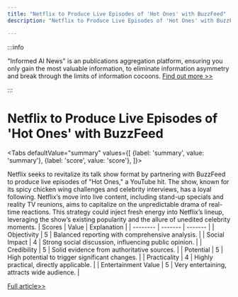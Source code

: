 ```yaml
---
title: "Netflix to Produce Live Episodes of 'Hot Ones' with BuzzFeed"
description: "Netflix to Produce Live Episodes of 'Hot Ones' with BuzzFeed"

---
```



:::info

"Informed AI News" is an publications aggregation platform, ensuring you only gain the most valuable information, to eliminate information asymmetry and break through the limits of information cocoons.  [Find out more >>](/)

:::

# Netflix to Produce Live Episodes of 'Hot Ones' with BuzzFeed


<Tabs
	defaultValue="summary"
	values={[
	{label: 'summary', value: 'summary'},
	{label: 'score', value: 'score'},
]}>
<TabItem value="summary">


Netflix seeks to revitalize its talk show format by partnering with BuzzFeed to produce live episodes of "Hot Ones," a YouTube hit. The show, known for its spicy chicken wing challenges and celebrity interviews, has a loyal following. Netflix’s move into live content, including stand-up specials and reality TV reunions, aims to capitalize on the unpredictable drama of real-time reactions. This strategy could inject fresh energy into Netflix’s lineup, leveraging the show’s existing popularity and the allure of unedited celebrity moments.
</TabItem>
<TabItem value="score">
	| Scores     | Value   | Explanation |
	| -------- | ------- | ------- |
	| Objectivity  | 5    | Balanced reporting with comprehensive analysis.    |
	| Social Impact | 4     | Strong social discussion, influencing public opinion.    |
	| Credibility    | 5    | Solid evidence from authoritative sources.    |
	| Potential    | 5    | High potential to trigger significant changes.    |
	| Practicality    | 4    | Highly practical, directly applicable.    |
	| Entertainment Value    | 5    | Very entertaining, attracts wide audience.    |
</TabItem>
</Tabs>

[Full article>>](https://techcrunch.com/2024/09/14/hot-ones-could-add-some-heat-to-netflixs-live-lineup/)
